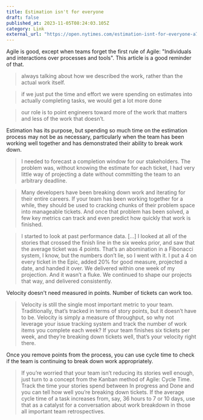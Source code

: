 ```yaml
---
title: Estimation isn't for everyone
draft: false
published_at: 2023-11-05T08:24:03.105Z
category: Link
external_url: "https://open.nytimes.com/estimation-isnt-for-everyone-a72484f88b27"
---
```


Agile is good, except when teams forget the first rule of Agile: "Individuals and interactions over processes and tools". This article is a good reminder of that.

> always talking about how we described the work, rather than the actual work itself.

> if we just put the time and effort we were spending on estimates into actually completing tasks, we would get a lot more done

> our role is to point engineers toward more of the work that matters and less of the work that doesn’t.

Estimation has its purpose, but spending so much time on the estimation process may not be as necessary, particularly when the team has been working well together and has demonstrated their ability to break work down.

> I needed to forecast a completion window for our stakeholders. The problem was, without knowing the estimate for each ticket, I had very little way of projecting a date without committing the team to an arbitrary deadline.

> Many developers have been breaking down work and iterating for their entire careers. If your team has been working together for a while, they should be used to cracking chunks of their problem space into manageable tickets. And once that problem has been solved, a few key metrics can track and even predict how quickly that work is finished.

> I started to look at past performance data. \[...] I looked at all of the stories that crossed the finish line in the six weeks prior, and saw that the average ticket was 4 points. That’s an abomination in a Fibonacci system, I know, but the numbers don’t lie, so I went with it. I put a 4 on every ticket in the Epic, added 20% for good measure, projected a date, and handed it over. We delivered within one week of my projection. And it wasn’t a fluke. We continued to shape our projects that way, and delivered consistently.

Velocity doesn't need measured in points. Number of tickets can work too.

> Velocity is still the single most important metric to your team. Traditionally, that’s tracked in terms of story points, but it doesn’t have to be. Velocity is simply a measure of throughput, so why not leverage your issue tracking system and track the number of work items you complete each week? If your team finishes six tickets per week, and they’re breaking down tickets well, that’s your velocity right there.

Once you remove points from the process, you can use cycle time to check if the team is continuing to break down work appropriately.

> If you’re worried that your team isn’t reducing its stories well enough, just turn to a concept from the Kanban method of Agile: Cycle Time. Track the time your stories spend between In progress and Done and you can tell how well you’re breaking down tickets. If the average cycle time of a task increases from, say, 36 hours to 7 or 10 days, use that as a catalyst for a conversation about work breakdown in those all important team retrospectives.
